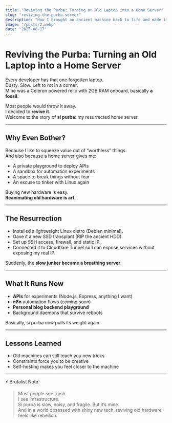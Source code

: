 ```yaml
---
title: "Reviving the Purba: Turning an Old Laptop into a Home Server"
slug: "reviving-the-purba-server"
description: "How I brought an ancient machine back to life and made it useful as my personal home server."
image: "/posts/2.webp"
date: "2025-08-17"
---
```


# Reviving the Purba: Turning an Old Laptop into a Home Server

Every developer has that one forgotten laptop.  
Dusty. Slow. Left to rot in a corner.  
Mine was a Celeron powered relic with 2GB RAM onboard, basically **a fossil**.  

Most people would throw it away.  
I decided to **revive it**.  
Welcome to the story of **si purba**: my resurrected home server.

---

## Why Even Bother?

Because I like to squeeze value out of “worthless” things.  
And also because a home server gives me:  

- A private playground to deploy APIs  
- A sandbox for automation experiments  
- A space to break things without fear  
- An excuse to tinker with Linux again  

Buying new hardware is easy.  
**Reanimating old hardware is art.**

---

## The Resurrection

- Installed a lightweight Linux distro (Debian minimal).  
- Gave it a new SSD transplant (RIP the ancient HDD).  
- Set up SSH access, firewall, and static IP.  
- Connected it to Cloudflare Tunnel so I can expose services without exposing my real IP.  

Suddenly, the **slow junker became a breathing server**.  

---

## What It Runs Now

- **APIs** for experiments (Node.js, Express, anything I want)  
- **n8n** automation flows (coming soon)  
- **Personal blog backend playground**  
- Background daemons that survive reboots  

Basically, si purba now pulls its weight again.

---

## Lessons Learned

- Old machines can still teach you new tricks  
- Constraints force you to be creative  
- Self-hosting makes you feel closer to the machine  

---

⚡ Brutalist Note

> Most people see trash.  
> I see infrastructure.  
> Si purba is slow, noisy, and fragile. But it’s mine.  
> And in a world obsessed with shiny new tech, reviving old hardware feels like rebellion.
